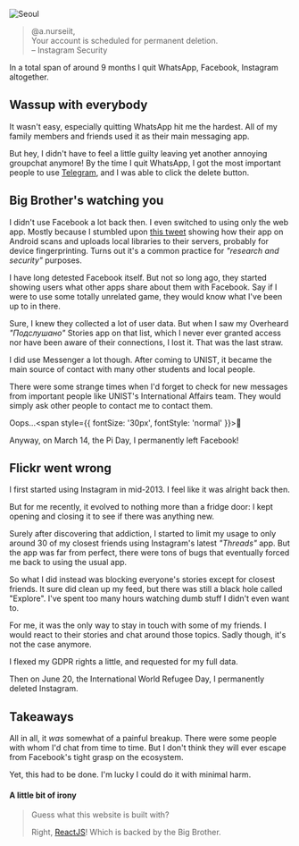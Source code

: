 
<PostInit id="quit-facebook-ecosystem" />

![Seoul](/img/quitFacebookEcosystem-banner.jpg 'Seoul')

> @a.nurseiit, <br/>
> Your account is scheduled for permanent deletion. <br/>
> – Instagram Security

In a total span of around 9 months I quit WhatsApp, Facebook, Instagram altogether.

## Wassup with everybody

It wasn't easy, especially quitting WhatsApp hit me the hardest.
All of my family members and friends used it as their main messaging app.

But hey, I didn't have to feel a little guilty leaving yet another annoying groupchat anymore!
By the time I quit WhatsApp, I got the most important people to use [Telegram](https://telegram.org),
and I was able to click the delete button.

## Big Brother's watching you

I didn't use Facebook a lot back then. I even switched to using only the web app.
Mostly because I stumbled upon [this tweet](https://twitter.com/wongmjane/status/1167463054709334017)
showing how their app on Android scans and uploads local libraries to their servers,
probably for device fingerprinting. Turns out it's a common practice for _"research and security"_
purposes.

I have long detested Facebook itself. But not so long ago, they started showing
users what other apps share about them with Facebook.
Say if I were to use some totally unrelated game,
they would know what I've been up to in there.

Sure, I knew they collected a lot of user data. But when I saw my Overheard _"Подслушано"_
Stories app on that list, which I never ever granted access nor have been aware of their connections,
I lost it. That was the last straw.

I did use Messenger a lot though. After coming to UNIST, it became the main source of contact with
many other students and local people.

There were some strange times when I'd forget to check for new messages from important people
like UNIST's International Affairs team. They would simply ask other people to contact me
to contact them.

Oops...<span style={{ fontSize: '30px', fontStyle: 'normal' }}>🙈</span>

Anyway, on March 14, the Pi Day, I permanently left Facebook!

## Flickr went wrong

I first started using Instagram in mid-2013. I feel like it was alright back then.

But for me recently, it evolved to nothing more than a fridge door:
I kept opening and closing it to see if there was anything new.

Surely after discovering that addiction, I started to limit my usage to only around 30 of my closest
friends using Instagram's latest _"Threads"_ app. But the app was far from perfect, there were tons of
bugs that eventually forced me back to using the usual app.

So what I did instead was blocking everyone's stories except for closest friends.
It sure did clean up my feed, but there was still a black hole called "Explore".
I've spent too many hours watching dumb stuff I didn't even want to.

For me, it was the only way to stay in touch with some of my friends.
I would react to their stories and chat around those topics.
Sadly though, it's not the case anymore.

I flexed my GDPR rights a little, and requested for my full data.

Then on June 20, the International World Refugee Day, I permanently deleted Instagram.

## Takeaways

All in all, it _was_ somewhat of a painful breakup. There were some people with whom I'd
chat from time to time. But I don't think they will ever escape from Facebook's tight
grasp on the ecosystem.

Yet, this had to be done. I'm lucky I could do it with minimal harm.

#### A little bit of irony

> Guess what this website is built with?
>
> Right, [ReactJS](https://reactjs.org)! Which is backed by the Big Brother.

<ShareButtons id="quit-facebook-ecosystem" />
